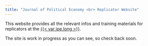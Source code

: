 ```yaml
---
title: "Journal of Political Economy <br> Replicator Website"
---
```




This website provides all the relevant infos and training materials for replicators at the [{{< var jpe.long >}}]({{< var jpe.url >}}). 


The site is work in progress as you can see, so check back soon.


